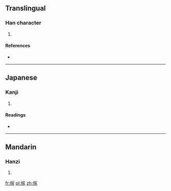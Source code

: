 ==Translingual==

===Han character===
{{Han char|rn=50|rad=巾|as=10|sn=13|four=4323<sub>2</sub>|canj=中月十一人 (LBJMO)|ids=⿰[[巾]][[家]]}}

# {{defn|Han|sort=巾10}}

====References====
* {{Han ref|kx=0335.060|dkj=09026|dj=0642.070|hdz=10751.020|uh=5E4F|ud=24143|bh=DD58|bd=56664}}

----

==Japanese==

===Kanji===
{{ja-kanji|grade=|rs=巾10}}

# {{defn|lang=ja|sort=巾10}}

====Readings====
* {{ja-readings|on=[[か]] (ka), [[け]] (ke)|kun=}}

----

==Mandarin==

===Hanzi===
{{cmn-hanzi|pin=[[jià]] ([[jia4]])|wg=chia<sup>4</sup>}}

# {{defn|lang=cmn|sort=巾10}}

[[fr:幏]]
[[pl:幏]]
[[zh:幏]]